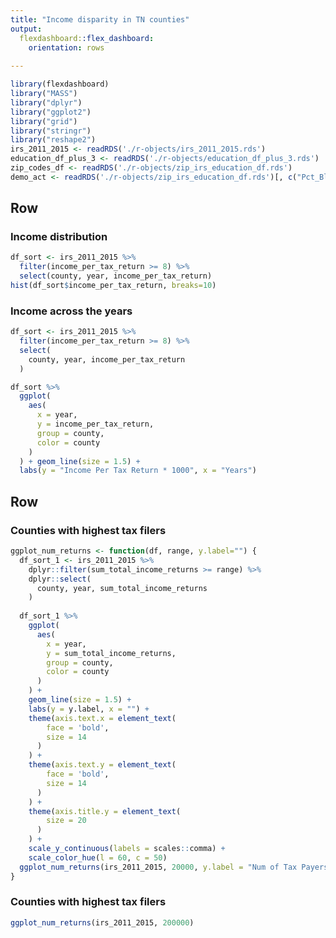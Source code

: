 ```yaml
---
title: "Income disparity in TN counties"
output: 
  flexdashboard::flex_dashboard:
    orientation: rows
    
---
```


```r
library(flexdashboard)
library("MASS")
library("dplyr")
library("ggplot2")
library("grid")
library("stringr")
library("reshape2")
irs_2011_2015 <- readRDS('./r-objects/irs_2011_2015.rds')
education_df_plus_3 <- readRDS('./r-objects/education_df_plus_3.rds')
zip_codes_df <- readRDS('./r-objects/zip_irs_education_df.rds')
demo_act <- readRDS('./r-objects/zip_irs_education_df.rds')[, c("Pct_Black", "Pct_Hispanic", "ACT_Composite", "county", "income_per_tax_return")]

```

Row
-----------------------------------------------------------------------

### Income distribution

```r
df_sort <- irs_2011_2015 %>% 
  filter(income_per_tax_return >= 8) %>% 
  select(county, year, income_per_tax_return)
hist(df_sort$income_per_tax_return, breaks=10)
```

### Income across the years

```r
df_sort <- irs_2011_2015 %>% 
  filter(income_per_tax_return >= 8) %>% 
  select(
    county, year, income_per_tax_return
  )

df_sort %>% 
  ggplot(
    aes(
      x = year,
      y = income_per_tax_return, 
      group = county, 
      color = county
    )
  ) + geom_line(size = 1.5) + 
  labs(y = "Income Per Tax Return * 1000", x = "Years")
```
Row
-----------------------------------------------------------------------
### Counties with highest tax filers

```r
ggplot_num_returns <- function(df, range, y.label="") {
  df_sort_1 <- irs_2011_2015 %>% 
    dplyr::filter(sum_total_income_returns >= range) %>% 
    dplyr::select(
      county, year, sum_total_income_returns
    )
  
  df_sort_1 %>% 
    ggplot(
      aes(
        x = year,
        y = sum_total_income_returns, 
        group = county,
        color = county
      )
    ) + 
    geom_line(size = 1.5) + 
    labs(y = y.label, x = "") +
    theme(axis.text.x = element_text(
        face = 'bold', 
        size = 14
      )
    ) +
    theme(axis.text.y = element_text(
        face = 'bold', 
        size = 14
      )
    ) +
    theme(axis.title.y = element_text(
        size = 20
      )
    ) +
    scale_y_continuous(labels = scales::comma) +
    scale_color_hue(l = 60, c = 50)
  ggplot_num_returns(irs_2011_2015, 20000, y.label = "Num of Tax Payers Per Year")
}
```
### Counties with highest tax filers

```r
ggplot_num_returns(irs_2011_2015, 200000)
```

